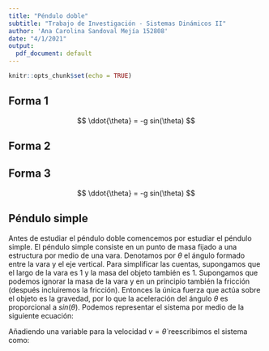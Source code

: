 ---
title: "Péndulo doble"
subtitle: "Trabajo de Investigación - Sistemas Dinámicos II"
author: 'Ana Carolina Sandoval Mejía 152808'
date: "4/1/2021"
output:
  pdf_document: default
---

```{r setup, include=FALSE}
knitr::opts_chunk$set(echo = TRUE)
```

## Forma 1

$$ \ddot{\theta} = -g sin(\theta) $$

## Forma 2

```{=tex}
\begin{math}
\ddot{\theta} = -g sin(\theta)
\end{math}
```
## Forma 3

$$ \ddot{\theta} = -g sin(\theta) $$

## Péndulo simple

Antes de estudiar el péndulo doble comencemos por estudiar el péndulo simple. El péndulo simple consiste en un punto de masa fijado a una estructura por medio de una vara. Denotamos por $\theta$ el ángulo formado entre la vara y el eje vertical. Para simplificar las cuentas, supongamos que el largo de la vara es 1 y la masa del objeto también es 1. Supongamos que podemos ignorar la masa de la vara y en un principio también la fricción (después incluiremos la fricción). Entonces la única fuerza que actúa sobre el objeto es la gravedad, por lo que la aceleración del ángulo $\theta$ es proporcional a $sin(\theta)$. Podemos representar el sistema por medio de la siguiente ecuación:

```{=tex}
\begin{math}
\ddot{\theta} = -g sin(\theta)
\end{math}
```
Añadiendo una variable para la velocidad $v = \dot{\theta}$ reescribimos el sistema como:
```{=tex}
\begin{math}
\dot{\theta} = v
\dot{v} = -g sin(\theta)
\end{math}
```

